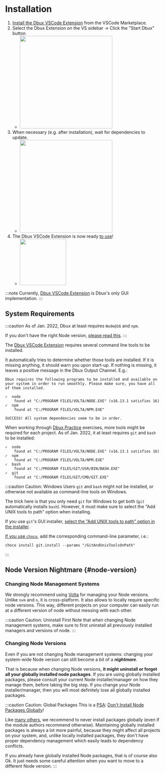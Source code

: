 # Installation


<TOC toc={toc} />



1. [Install the Dbux VSCode Extension](https://marketplace.visualstudio.com/items?itemName=Domi.dbux-code) from the VSCode Marketplace.
2. Select the Dbux Extension on the VS sidebar -> Click the "Start Dbux" button
   * <Img src="screens/start_dbux.png" zoomable={true} width="300px" />
3. When necessary (e.g. after installation), wait for dependencies to update.
   * <Img src="screens/installing_dependencies.png" zoomable={true} width="300px" />
4. The Dbux VSCode Extension is now ready [to use](../using-dbux)!
   * <Img src="screens/dbux-ready.png" zoomable={true} width="150px" />

:::note
Currently, [Dbux VSCode Extension](../tools-and-configuration/01-dbux-code.mdx) is Dbux's only GUI implementation.
:::

## System Requirements

:::caution
As of Jan. 2022, Dbux at least requires `Node@16` and `npm`.

If you don't have the right Node version, [please read this](#node-version).
:::

The [Dbux VSCode Extension](../tools-and-configuration/01-dbux-code.mdx) requires several command line tools to be installed.

It automatically tries to determine whether those tools are installed.
If it is missing anything, it should warn you upon start-up.
If nothing is missing, it leaves a positive message in the Dbux Output Channel. E.g.:

```
Dbux requires the following programs to be installed and available on your system in order to run smoothly. Please make sure, you have all of them installed.

✓  node
    found at "C:/PROGRAM FILES/VOLTA/NODE.EXE" (v16.13.1 satisfies 16)
✓  npm
    found at "C:/PROGRAM FILES/VOLTA/NPM.EXE"

SUCCESS! All system dependencies seem to be in order.
```

<!-- 
<details>
  <summary>IMPORTANT: A word on installing Node and changing Node versions.</summary>
  <div>
    <HintVolta />
  </div>
</details>

<details>
  <summary>Hint 2: Be careful when changing Node versions.</summary>
  <div>
    <HintNode />
  </div>
</details> -->

When working through [Dbux Practice](../dbux-practice/01-overview.mdx) exercises, more tools might be required for each project. As of Jan. 2022, it at least requires `git` and `bash` to be installed:

```
✓  node
    found at "C:/PROGRAM FILES/VOLTA/NODE.EXE" (v16.13.1 satisfies 16)
✓  npm
    found at "C:/PROGRAM FILES/VOLTA/NPM.EXE"
✓  bash
    found at "C:/PROGRAM FILES/GIT/USR/BIN/BASH.EXE"
✓  git
    found at "C:/PROGRAM FILES/GIT/CMD/GIT.EXE"
```

:::caution Caution: Windows Users
`git` and `bash` might not be installed, or otherwise not available as command-line tools on Windows.

The trick here is that you only need `git` for Windows to get both (`git` automatically installs `bash`). However, it must make sure to select the "Add UNIX tools to path" option when installing.

If you use `git`'s GUI installer, [select the "Add UNIX tools to path" option in the installer](https://www.google.com/search?q=git+add+unix+tools+to+path+windows&tbm=isch).

[If you use `choco`](https://www.google.com/search?q=choco+windows+git), add the corresponding command-line parameter, i.e.:

```
choco install git.install --params "/GitAndUnixToolsOnPath"
```
:::


## Node Version Nightmare {#node-version}

### Changing Node Management Systems

We strongly recommend using [Volta](https://volta.sh/) for managing your Node versions. Unlike `nvm` and `n`, it is cross-platform. It also allows to locally require specific node versions. This way, different projects on your computer can easily run at a different version of node without messing with each other.

:::caution Caution: Uninstall First
Note that when changing Node management systems, make sure to first uninstall all previously installed managers and versions of node.
:::

### Changing Node Versions

Even if you are not changing Node management systems: changing your system-wide Node version can still become a bit of a ***nightmare***.

That is because when changing Node versions, **it might uninstall or forget all your globally installed node packages**. If you are using globally installed packages, please consult your current Node installer/manager on how they manage them, before taking the big step. If you change your Node installer/manager, then you will most definitely lose all globally installed packages.


:::caution Caution: Global Packages
This is a [PSA](https://en.wikipedia.org/wiki/Public_service_announcement): [Don't Install Node Packages Globally](https://www.google.com/search?q=dont+install+node+packages+globally&hl=en)!

Like [many others](https://www.google.com/search?q=dont+install+node+packages+globally&hl=en), we recommend to never install packages globally (even if the module authors recommend otherwise). Maintaining globally installed packages is always a lot more painful, because they might affect all projects on your system, and, unlike locally installed packages, they don't have proper dependency management which easily leads to dependency conflicts.

If you already have globally installed Node packages, that is of course also Ok. It just needs some careful attention when you want to move to a different Node version.
:::

<!-- future-work(interactive config for auto-start + dependency directory?) -->

